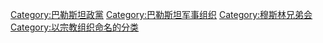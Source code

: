 [[Category:巴勒斯坦政黨|Category:巴勒斯坦政黨]]
[[Category:巴勒斯坦军事组织|Category:巴勒斯坦军事组织]]
[[Category:穆斯林兄弟会|Category:穆斯林兄弟会]]
[[Category:以宗教组织命名的分类|Category:以宗教组织命名的分类]]